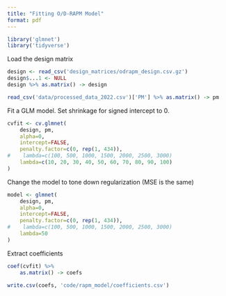 ```yaml
---
title: "Fitting O/D-RAPM Model"
format: pdf
---
```


```r
library('glmnet')
library('tidyverse')
```

Load the design matrix
```r
design <- read_csv('design_matrices/odrapm_design.csv.gz')
design$...1 <- NULL
design %>% as.matrix() -> design

read_csv('data/processed_data_2022.csv')['PM'] %>% as.matrix() -> pm
```

Fit a GLM model. Set shrinkage for signed intercept to 0.
```r
cvfit <- cv.glmnet(
    design, pm, 
    alpha=0, 
    intercept=FALSE, 
    penalty.factor=c(0, rep(1, 434)),
#    lambda=c(100, 500, 1000, 1500, 2000, 2500, 3000)
    lambda=c(10, 20, 30, 40, 50, 60, 70, 80, 90, 100)
)

```

Change the model to tone down regularization (MSE is the same)
```r
model <- glmnet(
    design, pm, 
    alpha=0, 
    intercept=FALSE, 
    penalty.factor=c(0, rep(1, 434)),
#    lambda=c(100, 500, 1000, 1500, 2000, 2500, 3000)
    lambda=50
)
```

Extract coefficients
```r
coef(cvfit) %>%
    as.matrix() -> coefs

write.csv(coefs, 'code/rapm_model/coefficients.csv')
```